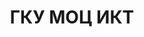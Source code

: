 ---
slug: moc-ikt
link: /projects/moc-ikt/
category: 'projects'
title: ГКУ МОЦ ИКТ
publicData: Sep 11th 2020
pagesCount: 1
siteLink: https://uslugi.mosreg.ru/
pages: 
    - page:
        - image: ../../assets/images/projects/project-470-moc-ikt/moc-ikt-0.png
        - title: Главная,
    - page:
        - image: ../../assets/images/projects/project-470-moc-ikt/moc-ikt-1.png
        - title: Первый класс
sortIdx: 470
---